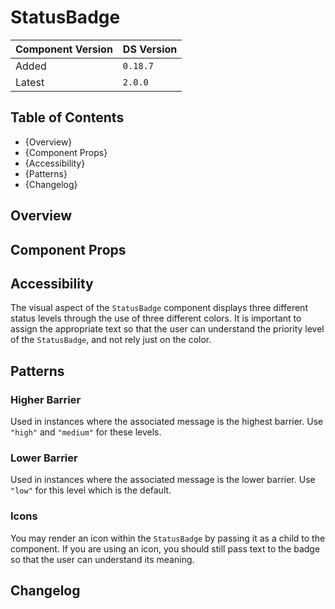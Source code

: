 
<Meta of={StatusBadgeStories} />

# StatusBadge

| Component Version | DS Version |
| ----------------- | ---------- |
| Added             | `0.18.7`   |
| Latest            | `2.0.0`    |

## Table of Contents

- {<Link href="#overview" target="_self">Overview</Link>}
- {<Link href="#component-props" target="_self">Component Props</Link>}
- {<Link href="#accessibility" target="_self">Accessibility</Link>}
- {<Link href="#patterns" target="_self">Patterns</Link>}
- {<Link href="#changelog" target="_self">Changelog</Link>}

## Overview

<Description of={StatusBadgeStories} />

## Component Props

<Canvas of={StatusBadgeStories.WithControls} />

<ArgTypes of={StatusBadgeStories.WithControls} />

## Accessibility

The visual aspect of the `StatusBadge` component displays three different status
levels through the use of three different colors. It is important to assign
the appropriate text so that the user can understand the priority level of the
`StatusBadge`, and not rely just on the color.

## Patterns

### Higher Barrier

Used in instances where the associated message is the highest barrier. Use
`"high"` and `"medium"` for these levels.

<Canvas of={StatusBadgeStories.HigherBarrier} />

### Lower Barrier

Used in instances where the associated message is the lower barrier. Use
`"low"` for this level which is the default.

<Canvas of={StatusBadgeStories.LowerBarrier} />

### Icons

You may render an icon within the `StatusBadge` by passing it as a child to the component.
If you are using an icon, you should still pass text to the badge so that the user can
understand its meaning.

<Canvas of={StatusBadgeStories.Icons} />

## Changelog

<ComponentChangelogTable changelogData={changelogData} />
